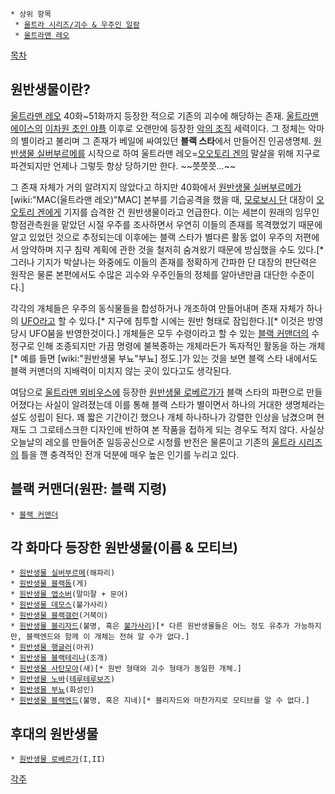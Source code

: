  * 상위 항목
  * [[울트라 시리즈/괴수 & 우주인 일람]]
  * [[울트라맨 레오]]

[[목차]]
== 원반생물이란? ==
[[울트라맨 레오]] 40화~51화까지 등장한 적으로 기존의 괴수에 해당하는 존재. [[울트라맨 에이스]]의 [[이차원 초인 야플]] 이후로 오랜만에 등장한 [[악의 조직]] 세력이다. 그 정체는 악마의 별이라고 불리며 그 존재가 베일에 싸여있던 '''블랙 스타'''에서 만들어진 인공생명체. [[원반생물 실버부르메]]를 시작으로 하여 울트라맨 레오=[[오오토리 겐]]의 말살을 위해 지구로 파견되지만 언제나 그렇듯 항상 당하기만 한다. ~~쯧쯧쯧...~~ 

그 존재 자체가 거의 알려지지 않았다고 하지만 40화에서 [[원반생물 실버부르메]]가 [wiki:"MAC(울트라맨 레오)"MAC] 본부를 기습공격을 했을 때, [[모로보시 단]] 대장이 [[오오토리 겐]]에게 기지를 습격한 건 원반생물이라고 언급한다. 이는 세븐이 원래의 임무인 항점관측원을 맡았던 시절 우주를 조사하면서 우연히 이들의 존재를 목격했었기 때문에 알고 있었던 것으로 추정되는데 이후에는 블랙 스타가 별다른 활동 없이 우주의 저편에서 암약하며 지구 침략 계획에 관한 것을 철저히 숨겨왔기 때문에 방심했을 수도 있다.[* 그러나 기지가 박살나는 와중에도 이들의 존재를 정확하게 간파한 단 대장의 판단력은 원작은 물론 본편에서도 수많은 괴수와 우주인들의 정체를 알아낸만큼 대단한 수준이다.]

각각의 개체들은 우주의 동식물들을 합성하거나 개조하여 만들어내며 존재 자체가 하나의 [[UFO]]라고 할 수 있다.[* 지구에 침투할 시에는 원반 형태로 잠입한다.][* 이것은 방영당시 UFO붐을 반영한것이다.] 개체들은 모두 수령이라고 할 수 있는 [[블랙 커맨더]]의 수정구로 인해 조종되지만 가끔 명령에 불복종하는 개체라든가 독자적인 활동을 하는 개체[* 예를 들면 [wiki:"원반생물 부뇨"부뇨] 정도.]가 있는 것을 보면 블랙 스타 내에서도 블랙 커맨더의 지배력이 미치지 않는 곳이 있다고도 생각된다.

여담으로 [[울트라맨 뫼비우스]]에 등장한 [[원반생물 로베르가]]가 블랙 스타의 파편으로 만들어졌다는 사실이 알려졌는데 이를 통해 블랙 스타가 별이면서 하나의 거대한 생명체라는 설도 성립이 된다. 꽤 짧은 기간이긴 했으나 개체 하나하나가 강렬한 인상을 남겼으며 현재도 그 그로테스크한 디자인에 반하여 본 작품을 접하게 되는 경우도 적지 않다. 사실상 오늘날의 레오를 만들어준 일등공신으로 시청률 반전은 물론이고 기존의 [[울트라 시리즈]]의 틀을 깬 충격적인 전개 덕분에 매우 높은 인기를 누리고 있다.

== 블랙 커맨더(원판: 블랙 지령) ==
 * [[블랙 커맨더]]

== 각 화마다 등장한 원반생물(이름 & 모티브) ==
 * [[원반생물 실버부르메]](해파리)
 * [[원반생물 블랙돔]](게)
 * [[원반생물 앱소버]](말미잘 + 문어)
 * [[원반생물 데모스]](불가사리)
 * [[원반생물 블랙갤런]](거북이)
 * [[원반생물 블리자드]](불명, 혹은 [[불가사리]])[* 다른 원반생물들은 어느 정도 유추가 가능하지만, 블랙엔드와 함께 이 개체는 전혀 알 수가 없다.]
 * [[원반생물 행글러]](아귀)
 * [[원반생물 블랙테리나]](조개)
 * [[원반생물 사탄모아]](새)[* 원반 형태와 괴수 형태가 동일한 개체.]
 * [[원반생물 노바]]([[테루테루보즈]])
 * [[원반생물 부뇨]](화성인)
 * [[원반생물 블랙엔드]](불명, 혹은 지네)[* 블리자드와 마찬가지로 모티브를 알 수 없다.]

== 후대의 원반생물 ==
 * [[원반생물 로베르가]](I,II)

[[각주]]
